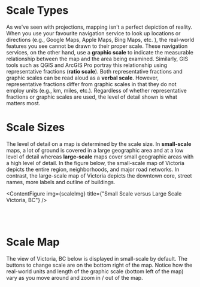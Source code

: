 
# Scale Types

As we've seen with projections, mapping isn't a perfect depiction of reality. When you use your favourite navigation service to look up locations or directions (e.g., Google Maps, Apple Maps, Bing Maps, etc. ), the real-world features you see cannot be drawn to their proper scale. These navigation services, on the other hand, use a **graphic scale** to indicate the measurable relationship between the map and the area being examined. Similarly, GIS tools such as QGIS and ArcGIS Pro portray this relationship using representative fractions (**ratio scale**). Both representative fractions and graphic scales can be read aloud as a **verbal scale**. However, representative fractions differ from graphic scales in that they do not employ units (e.g., km, miles, etc.). Regardless of whether representative fractions or graphic scales are used, the level of detail shown is what matters most.

# Scale Sizes

The level of detail on a map is determined by the scale size. In **small-scale** maps, a lot of ground is covered in a large geographic area and at a low level of detail whereas **large-scale** maps cover small geographic areas with a high level of detail. In the figure below, the small-scale map of Victoria depicts the entire region, neighborhoods, and major road networks. In contrast, the large-scale map of Victoria depicts the downtown core, street names, more labels and outline of buildings.

<ContentFigure img={scaleImg} title={"Small Scale versus Large Scale Victoria, BC"} />

<br></br>

# Scale Map

The view of Victoria, BC below is displayed in small-scale by default. The buttons to change scale are on the bottom right of the map. Notice how the real-world units and length of the graphic scale (bottom left of the map) vary as you move around and zoom in / out of the map.

<ScaleMap />

<br></br>
